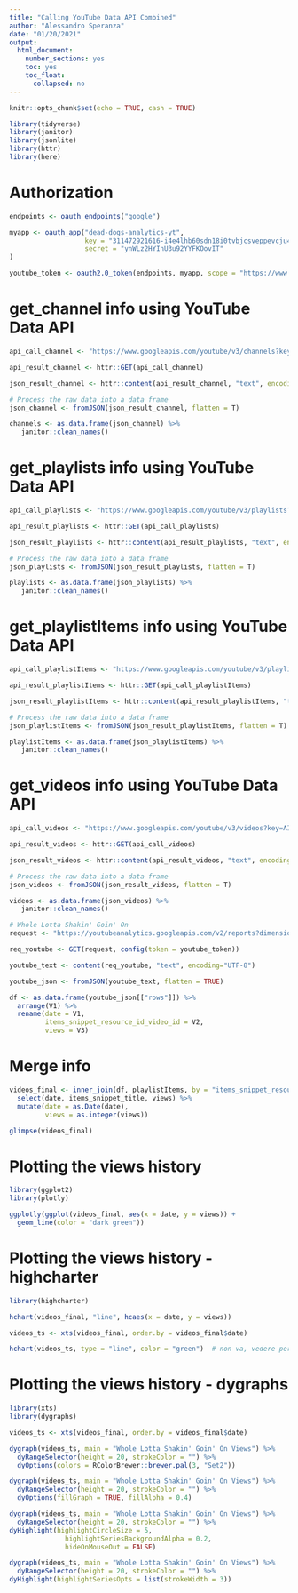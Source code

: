 ```yaml
---
title: "Calling YouTube Data API Combined"
author: "Alessandro Speranza"
date: "01/20/2021"
output:
  html_document:
    number_sections: yes
    toc: yes
    toc_float:
      collapsed: no
---
```


```r
knitr::opts_chunk$set(echo = TRUE, cash = TRUE)
```

```r
library(tidyverse)
library(janitor)
library(jsonlite)
library(httr)
library(here)
```

# Authorization
```r
endpoints <- oauth_endpoints("google")

myapp <- oauth_app("dead-dogs-analytics-yt",
                   key = "311472921616-i4e4lhb60sdn18i0tvbjcsveppevcju4.apps.googleusercontent.com",
                   secret = "ynWLz2HYInU3u92YYFKOovIT"
)

youtube_token <- oauth2.0_token(endpoints, myapp, scope = "https://www.googleapis.com/auth/yt-analytics.readonly")
```


# get_channel info using YouTube Data API
```r
api_call_channel <- "https://www.googleapis.com/youtube/v3/channels?key=AIzaSyCviXCt3rQPfDaNvuFIaWCE24gNx7q0Dfs&id=UC6CV_32l8omBfcliOOQnIew&part=snippet,contentDetails,statistics&maxResults=15"

api_result_channel <- httr::GET(api_call_channel)

json_result_channel <- httr::content(api_result_channel, "text", encoding="UTF-8")

# Process the raw data into a data frame
json_channel <- fromJSON(json_result_channel, flatten = T)

channels <- as.data.frame(json_channel) %>% 
   janitor::clean_names()
```

# get_playlists info using YouTube Data API
```r
api_call_playlists <- "https://www.googleapis.com/youtube/v3/playlists?key=AIzaSyCviXCt3rQPfDaNvuFIaWCE24gNx7q0Dfs&channelId=UC6CV_32l8omBfcliOOQnIew&part=snippet,contentDetails,player,status&maxResults=15"

api_result_playlists <- httr::GET(api_call_playlists)

json_result_playlists <- httr::content(api_result_playlists, "text", encoding="UTF-8")

# Process the raw data into a data frame
json_playlists <- fromJSON(json_result_playlists, flatten = T)

playlists <- as.data.frame(json_playlists) %>% 
   janitor::clean_names()
```

# get_playlistItems info using YouTube Data API
```r
api_call_playlistItems <- "https://www.googleapis.com/youtube/v3/playlistItems?key=AIzaSyCviXCt3rQPfDaNvuFIaWCE24gNx7q0Dfs&playlistId=PLhIw1_0YGPETya3CXmcudNLE0edFQ3307&part=snippet,status&maxResults=50"

api_result_playlistItems <- httr::GET(api_call_playlistItems)

json_result_playlistItems <- httr::content(api_result_playlistItems, "text", encoding="UTF-8")

# Process the raw data into a data frame
json_playlistItems <- fromJSON(json_result_playlistItems, flatten = T)

playlistItems <- as.data.frame(json_playlistItems) %>% 
   janitor::clean_names()
```

# get_videos info using YouTube Data API
```r
api_call_videos <- "https://www.googleapis.com/youtube/v3/videos?key=AIzaSyCviXCt3rQPfDaNvuFIaWCE24gNx7q0Dfs&id=rZfCO3Jxb5E&part=statistics&maxResults=50"

api_result_videos <- httr::GET(api_call_videos)

json_result_videos <- httr::content(api_result_videos, "text", encoding="UTF-8")

# Process the raw data into a data frame
json_videos <- fromJSON(json_result_videos, flatten = T)

videos <- as.data.frame(json_videos) %>% 
   janitor::clean_names()
```



```r
# Whole Lotta Shakin' Goin' On
request <- "https://youtubeanalytics.googleapis.com/v2/reports?dimensions=day,video&metrics=views&filters=video==rZfCO3Jxb5E&maxResults=500&sort=-day&startDate=2015-01-01&endDate=2021-03-01&ids=channel==MINE"

req_youtube <- GET(request, config(token = youtube_token))

youtube_text <- content(req_youtube, "text", encoding="UTF-8")

youtube_json <- fromJSON(youtube_text, flatten = TRUE)

df <- as.data.frame(youtube_json[["rows"]]) %>% 
  arrange(V1) %>% 
  rename(date = V1,
         items_snippet_resource_id_video_id = V2,
         views = V3)
```

# Merge info
```r
videos_final <- inner_join(df, playlistItems, by = "items_snippet_resource_id_video_id") %>%
  select(date, items_snippet_title, views) %>% 
  mutate(date = as.Date(date),
         views = as.integer(views))

glimpse(videos_final)
```

# Plotting the views history
```r
library(ggplot2)
library(plotly)

ggplotly(ggplot(videos_final, aes(x = date, y = views)) +
  geom_line(color = "dark green"))
```

# Plotting the views history - highcharter
```r
library(highcharter)

hchart(videos_final, "line", hcaes(x = date, y = views))

videos_ts <- xts(videos_final, order.by = videos_final$date)

hchart(videos_ts, type = "line", color = "green")  # non va, vedere perche' --->>> MOLTO BELLO
```

# Plotting the views history - dygraphs

```r
library(xts)
library(dygraphs)

videos_ts <- xts(videos_final, order.by = videos_final$date)

dygraph(videos_ts, main = "Whole Lotta Shakin' Goin' On Views") %>% 
  dyRangeSelector(height = 20, strokeColor = "") %>% 
  dyOptions(colors = RColorBrewer::brewer.pal(3, "Set2"))

dygraph(videos_ts, main = "Whole Lotta Shakin' Goin' On Views") %>% 
  dyRangeSelector(height = 20, strokeColor = "") %>% 
  dyOptions(fillGraph = TRUE, fillAlpha = 0.4)

dygraph(videos_ts, main = "Whole Lotta Shakin' Goin' On Views") %>% 
  dyRangeSelector(height = 20, strokeColor = "") %>% 
dyHighlight(highlightCircleSize = 5, 
              highlightSeriesBackgroundAlpha = 0.2,
              hideOnMouseOut = FALSE)

dygraph(videos_ts, main = "Whole Lotta Shakin' Goin' On Views") %>% 
  dyRangeSelector(height = 20, strokeColor = "") %>% 
dyHighlight(highlightSeriesOpts = list(strokeWidth = 3))
```



